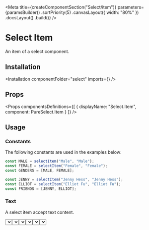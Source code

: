 
<Meta
    title={createComponentSection("Select/item")}
    parameters={paramsBuilder()
        .sortPriority(5)
        .canvasLayout({ width: "80%" })
        .docsLayout(<ReactComponentsLayout semanticPath="/modules/dropdown" />)
        .build()}
/>

# Select Item

An item of a select component.

## Installation

<Installation componentFolder="select" imports={<Imports />} />

## Props

<Props
    componentsDefinitions={[
        { displayName: "Select.Item", component: PureSelect.Item }
    ]}
/>

## Usage

### Constants

The following constants are used in the examples below:



```javascript dark
const MALE = selectItem("Male", "Male");
const FEMALE = selectItem("Female", "Female");
const GENDERS = [MALE, FEMALE];

const JENNY = selectItem("Jenny Hess", "Jenny Hess");
const ELLIOT = selectItem("Elliot Fu", "Elliot Fu");
const FRIENDS = [JENNY, ELLIOT];
```

### Text

A select item accept text content.

<Preview>
    <Story name="text">
        <Select
            placeholder="Gender"
            options={GENDERS}
        />
    </Story>
</Preview>

### Description

A select item can have a description.

<Preview>
    <Story name="description">
        <Select
            placeholder="Gender"
            options={[
                MALE,
                selectItem("Female", "Female", { description: "Origin from the Latin word femella" })
            ]}
        />
    </Story>
</Preview>

### Avatar

A select item can have an avatar.

<Preview>
    <Story name="avatar">
        <Select
            placeholder="Friends"
            options={[
                selectItem("Jenny Hess", "Jenny Hess", { avatar: { src: "https://randomuser.me/api/portraits/women/12.jpg", alt: "Jenny" } }),
                selectItem("Elliot Fu", "Elliot Fu", { avatar: { src: "https://randomuser.me/api/portraits/men/12.jpg", alt: "Elliot" } })
            ]}
        />
    </Story>
</Preview>

### Icons

A select item can display icons.

<Preview>
    <Story name="icons">
        <div className="flex items-space-between">
            <Select
                placeholder="Gender"
                options={[
                    selectItem("Male", "Male", { icons: <WarningIcon /> }),
                    selectItem("Female", "Female", { icons: [<WarningIcon />, <InfoIcon />] })
                ]}
            />
            <Select
                placeholder="Gender"
                options={[
                    selectItem("Male", "Male", { icons: <WarningIcon />, iconsPosition: "right" }),
                    selectItem("Female", "Female", { icons: [<WarningIcon />, <InfoIcon />], iconsPosition: "right" })
                ]}
            />
        </div>
    </Story>
</Preview>

### Disabled

A select item can be disabled.

<Preview>
    <Story name="disabled">
        <Select
            placeholder="Gender"
            options={[
                MALE,
                selectItem("Female", "Female", { disabled: true })
            ]}
        />
    </Story>
</Preview>
